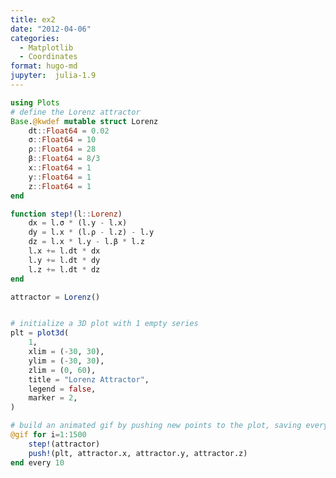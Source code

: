 ```yaml
---
title: ex2
date: "2012-04-06"
categories: 
  - Matplotlib
  - Coordinates
format: hugo-md
jupyter:  julia-1.9
---
```


```julia
using Plots
# define the Lorenz attractor
Base.@kwdef mutable struct Lorenz
    dt::Float64 = 0.02
    σ::Float64 = 10
    ρ::Float64 = 28
    β::Float64 = 8/3
    x::Float64 = 1
    y::Float64 = 1
    z::Float64 = 1
end

function step!(l::Lorenz)
    dx = l.σ * (l.y - l.x)
    dy = l.x * (l.ρ - l.z) - l.y
    dz = l.x * l.y - l.β * l.z
    l.x += l.dt * dx
    l.y += l.dt * dy
    l.z += l.dt * dz
end

attractor = Lorenz()


# initialize a 3D plot with 1 empty series
plt = plot3d(
    1,
    xlim = (-30, 30),
    ylim = (-30, 30),
    zlim = (0, 60),
    title = "Lorenz Attractor",
    legend = false,
    marker = 2,
)

# build an animated gif by pushing new points to the plot, saving every 10th frame
@gif for i=1:1500
    step!(attractor)
    push!(plt, attractor.x, attractor.y, attractor.z)
end every 10
```
